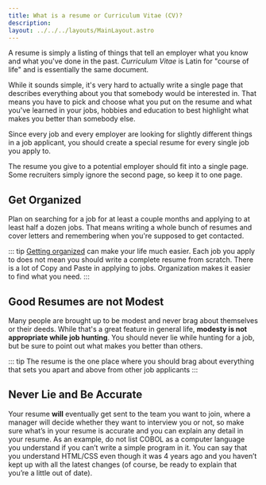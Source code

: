 ```yaml
---
title: What is a resume or Curriculum Vitae (CV)?
description: 
layout: ../../../layouts/MainLayout.astro
---
```


A resume is simply a listing of things that tell an employer what you know and what you've done in the past. *Curriculum Vitae* is Latin for "course of life" and is essentially the same document.

While it sounds simple, it's very hard to actually write a single page that describes everything about you that somebody would be interested in. That means you have to pick and choose what you put on the resume and what you've learned in your jobs, hobbies and education to best highlight what makes you better than somebody else.

Since every job and every employer are looking for slightly different things in a job applicant, you should create a special resume for every single job you apply to.

The resume you give to a potential employer should fit into a single page. Some recruiters simply ignore the second page, so keep it to one page.

## Get Organized

Plan on searching for a job for at least a couple months and applying to at least half a dozen jobs. That means writing a whole bunch of resumes and cover letters and remembering when you're supposed to get contacted.

::: tip
[Getting organized](./common-ideas/get-organized) can make your life much easier. Each job you apply to does not mean you should write a complete resume from scratch. There is a lot of Copy and Paste in applying to jobs. Organization makes it easier to find what you need.
:::

## Good Resumes are not Modest

Many people are brought up to be modest and never brag about themselves or their deeds. While that's a great feature in general life, **modesty is not appropriate while job hunting**. You should never lie while hunting for a job, but be sure to point out what makes you better than others.

::: tip
The resume is the one place where you should brag about everything that sets you apart and above from other job applicants
:::

## Never Lie and Be Accurate
Your resume **will** eventually get sent to the team you want to join, where a manager will decide whether they want to interview you or not, so make sure what’s in your resume is accurate and you can explain any detail in your resume. As an example, do not list COBOL as a computer language you understand if you can’t write a simple program in it. You can say that you understand HTML/CSS even though it was 4 years ago and you haven’t kept up with all the latest changes (of course, be ready to explain that you’re a little out of date).

